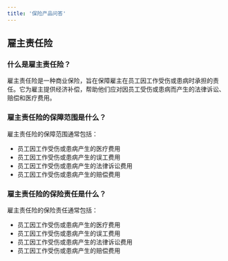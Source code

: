 ```yaml
---
title: '保险产品问答'
---
```


## 雇主责任险

### 什么是雇主责任险？

雇主责任险是一种商业保险，旨在保障雇主在员工因工作受伤或患病时承担的责任。它为雇主提供经济补偿，帮助他们应对因员工受伤或患病而产生的法律诉讼、赔偿和医疗费用。

### 雇主责任险的保障范围是什么？

雇主责任险的保障范围通常包括：

- 员工因工作受伤或患病产生的医疗费用
- 员工因工作受伤或患病产生的误工费用
- 员工因工作受伤或患病产生的法律诉讼费用
- 员工因工作受伤或患病产生的赔偿费用    

### 雇主责任险的保险责任是什么？

雇主责任险的保险责任通常包括：

- 员工因工作受伤或患病产生的医疗费用
- 员工因工作受伤或患病产生的误工费用
- 员工因工作受伤或患病产生的法律诉讼费用
- 员工因工作受伤或患病产生的赔偿费用



